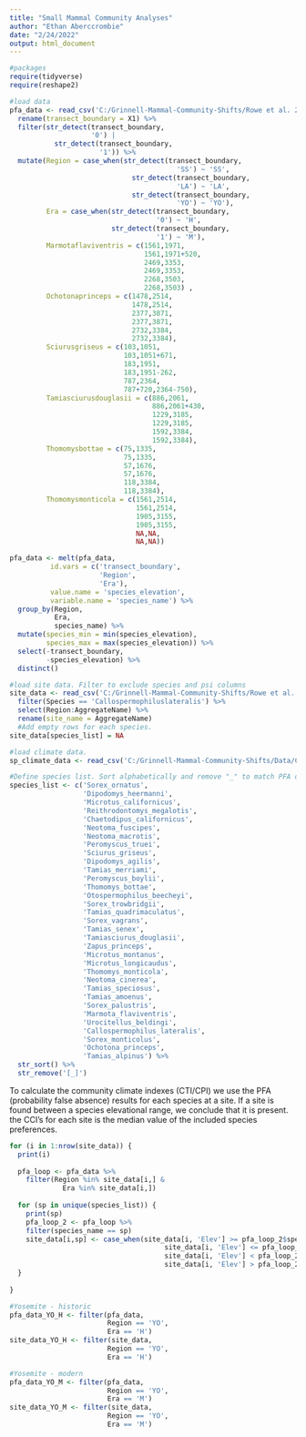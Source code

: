 ```yaml
---
title: "Small Mammal Community Analyses"
author: "Ethan Aberccrombie"
date: "2/24/2022"
output: html_document
---
```


```r
#packages
require(tidyverse)
require(reshape2)
```

```r
#load data
pfa_data <- read_csv('C:/Grinnell-Mammal-Community-Shifts/Rowe et al. 2017 - FINAL Occupancy Analyses/PFA ANALYSES/WPFA_results_08Mar2011.csv') %>% 
  rename(transect_boundary = X1) %>% 
  filter(str_detect(transect_boundary,
                    '0') |
           str_detect(transect_boundary,
                      '1')) %>% 
  mutate(Region = case_when(str_detect(transect_boundary,
                                         'SS') ~ 'SS',
                              str_detect(transect_boundary,
                                         'LA') ~ 'LA',
                              str_detect(transect_boundary,
                                         'YO') ~ 'YO'),
         Era = case_when(str_detect(transect_boundary,
                                    '0') ~ 'H',
                         str_detect(transect_boundary,
                                    '1') ~ 'M'),
         Marmotaflaviventris = c(1561,1971,
                                 1561,1971+520,
                                 2469,3353,
                                 2469,3353,
                                 2268,3503,
                                 2268,3503) ,
         Ochotonaprinceps = c(1478,2514,
                              1478,2514,
                              2377,3871,
                              2377,3871,
                              2732,3384,
                              2732,3384),
         Sciurusgriseus = c(103,1051,
                            103,1051+671,
                            183,1951,
                            183,1951-262,
                            787,2364,
                            787+720,2364-750),
         Tamiasciurusdouglasii = c(886,2061,
                                   886,2061+430,
                                   1229,3185,
                                   1229,3185,
                                   1592,3384,
                                   1592,3384),
         Thomomysbottae = c(75,1335,
                            75,1335,
                            57,1676,
                            57,1676,
                            118,3384,
                            118,3384),
         Thomomysmonticola = c(1561,2514,
                               1561,2514,
                               1905,3155,
                               1905,3155,
                               NA,NA,
                               NA,NA))

pfa_data <- melt(pfa_data,
          id.vars = c('transect_boundary',
                      'Region',
                      'Era'),
          value.name = 'species_elevation',
          variable.name = 'species_name') %>% 
  group_by(Region,
           Era,
           species_name) %>% 
  mutate(species_min = min(species_elevation),
         species_max = max(species_elevation)) %>% 
  select(-transect_boundary,
         -species_elevation) %>% 
  distinct()

#load site data. Filter to exclude species and psi columns
site_data <- read_csv('C:/Grinnell-Mammal-Community-Shifts/Rowe et al. 2017 - FINAL Occupancy Analyses/R Scripts and Mark Data/PSI-by-Site-08mar2011.csv') %>% 
  filter(Species == 'Callospermophiluslateralis') %>% 
  select(Region:AggregateName) %>% 
  rename(site_name = AggregateName)
  #Add empty rows for each species.
site_data[species_list] = NA

#load climate data.
sp_climate_data <- read_csv('C:/Grinnell-Mammal-Community-Shifts/Data/Climate Data/species_climate_preferences.csv')

#Define species list. Sort alphabetically and remove "_" to match PFA data.
species_list <- c('Sorex_ornatus',
                  'Dipodomys_heermanni',
                  'Microtus_californicus',
                  'Reithrodontomys_megalotis',
                  'Chaetodipus_californicus',
                  'Neotoma_fuscipes',
                  'Neotoma_macrotis',
                  'Peromyscus_truei',
                  'Sciurus_griseus',
                  'Dipodomys_agilis',
                  'Tamias_merriami',
                  'Peromyscus_boylii',
                  'Thomomys_bottae',
                  'Otospermophilus_beecheyi',
                  'Sorex_trowbridgii',
                  'Tamias_quadrimaculatus',
                  'Sorex_vagrans',
                  'Tamias_senex',
                  'Tamiasciurus_douglasii',
                  'Zapus_princeps',
                  'Microtus_montanus',
                  'Microtus_longicaudus',
                  'Thomomys_monticola',
                  'Neotoma_cinerea',
                  'Tamias_speciosus',
                  'Tamias_amoenus',
                  'Sorex_palustris',
                  'Marmota_flaviventris',
                  'Urocitellus_beldingi',
                  'Callospermophilus_lateralis',
                  'Sorex_monticolus',
                  'Ochotona_princeps',
                  'Tamias_alpinus') %>% 
  str_sort() %>% 
  str_remove('[_]')
```

To calculate the community climate indexes (CTI/CPI) we use the PFA (probability false absence) results for each species at a site. If a site is found between a species elevational range, we conclude that it is present. the CCI's for each site is the median value of the included species preferences.

```r

for (i in 1:nrow(site_data)) {
  print(i)
  
  pfa_loop <- pfa_data %>% 
    filter(Region %in% site_data[i,] &
             Era %in% site_data[i,])
  
  for (sp in unique(species_list)) {
    print(sp)
    pfa_loop_2 <- pfa_loop %>% 
    filter(species_name == sp)
    site_data[i,sp] <- case_when(site_data[i, 'Elev'] >= pfa_loop_2$species_min &
                                      site_data[i, 'Elev'] <= pfa_loop_2$species_max ~ 1,
                                      site_data[i, 'Elev'] < pfa_loop_2$species_min ~ 0,
                                      site_data[i, 'Elev'] > pfa_loop_2$species_max ~ 0)
  }
  
}
```

```r
#Yosemite - historic
pfa_data_YO_H <- filter(pfa_data,
                        Region == 'YO',
                        Era == 'H')
site_data_YO_H <- filter(site_data,
                        Region == 'YO',
                        Era == 'H')

#Yosemite - modern
pfa_data_YO_M <- filter(pfa_data,
                        Region == 'YO',
                        Era == 'M')
site_data_YO_M <- filter(site_data,
                        Region == 'YO',
                        Era == 'M')

```

